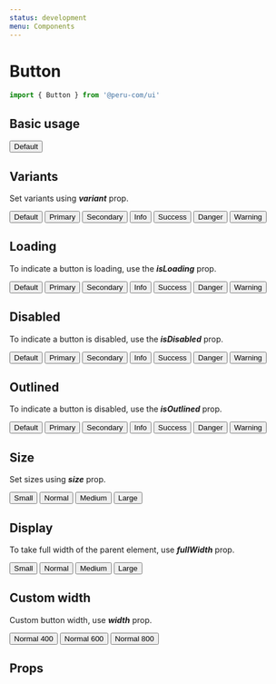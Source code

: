 ```yaml
---
status: development
menu: Components
---
```



# Button

```js
import { Button } from '@peru-com/ui'
```
## Basic usage

<Playground>
  <Button>Default</Button>
</Playground>

## Variants

Set variants using ***variant*** prop.

<Playground>
  <ButtonGroups>
    <Button>Default</Button>
    <Button variant="primary">Primary</Button>
    <Button variant="secondary">Secondary</Button>
    <Button variant="info">Info</Button>
    <Button variant="success">Success</Button>
    <Button variant="danger">Danger</Button>
    <Button variant="warning">Warning</Button>
  </ButtonGroups>
</Playground>

## Loading

To indicate a button is loading, use the ***isLoading*** prop.

<Playground>
  <ButtonGroups>
    <Button isLoading>Default</Button>
    <Button isLoading variant="primary">Primary</Button>
    <Button isLoading variant="secondary">Secondary</Button>
    <Button isLoading variant="info">Info</Button>
    <Button isLoading variant="success">Success</Button>
    <Button isLoading variant="danger">Danger</Button>
    <Button isLoading variant="warning">Warning</Button>
  </ButtonGroups>
</Playground>

## Disabled

To indicate a button is disabled, use the ***isDisabled*** prop.

<Playground>
  <ButtonGroups>
    <Button isDisabled>Default</Button>
    <Button isDisabled variant="primary">Primary</Button>
    <Button isDisabled variant="secondary">Secondary</Button>
    <Button isDisabled variant="info">Info</Button>
    <Button isDisabled variant="success">Success</Button>
    <Button isDisabled variant="danger">Danger</Button>
    <Button isDisabled variant="warning">Warning</Button>
  </ButtonGroups>
</Playground>

## Outlined

To indicate a button is disabled, use the ***isOutlined*** prop.

<Playground>
  <ButtonGroups>
    <Button isOutlined>Default</Button>
    <Button isOutlined variant="primary">Primary</Button>
    <Button isOutlined variant="secondary">Secondary</Button>
    <Button isOutlined variant="info">Info</Button>
    <Button isOutlined variant="success">Success</Button>
    <Button isOutlined variant="danger">Danger</Button>
    <Button isOutlined variant="warning">Warning</Button>
  </ButtonGroups>
</Playground>

## Size

Set sizes using ***size*** prop.

<Playground>
  <ButtonGroups>
    <Button size="small">Small</Button>
    <Button size="normal">Normal</Button>
    <Button size="medium">Medium</Button>
    <Button size="large">Large</Button>
  </ButtonGroups>
</Playground>

## Display

To take full width of the parent element, use ***fullWidth*** prop.

<Playground>
  <ButtonGroups>
    <Button fullWidth size="small">Small</Button>
    <Button fullWidth size="normal">Normal</Button>
    <Button fullWidth size="medium">Medium</Button>
    <Button fullWidth size="large">Large</Button>
  </ButtonGroups>
</Playground>

## Custom width

Custom button width, use ***width*** prop.

<Playground>
  <ButtonGroups>
    <Button width={400}>Normal 400</Button>
    <Button width={600}>Normal 600</Button>
    <Button width={800}>Normal 800</Button>
  </ButtonGroups>
</Playground>


## Props

<Props of={Button} />